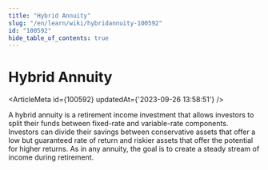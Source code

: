 ```yaml
---
title: "Hybrid Annuity"
slug: "/en/learn/wiki/hybridannuity-100592"
id: "100592"
hide_table_of_contents: true
---
```



# Hybrid Annuity

<ArticleMeta id={100592} updatedAt={'2023-09-26 13:58:51'} />
<div className='border-solid border-b border-t-0 my-4 border-[var(--ifm-color-gray-300)]' />

A hybrid annuity is a retirement income investment that allows investors to split their funds between fixed-rate and variable-rate components. Investors can divide their savings between conservative assets that offer a low but guaranteed rate of return and riskier assets that offer the potential for higher returns. As in any annuity, the goal is to create a steady stream of income during retirement.
